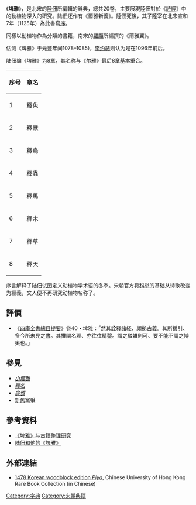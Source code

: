 《'''埤雅'''》，是北宋的[[陸佃|陸佃]]所編輯的辭典，總共20卷，主要展現陸佃對於《[[詩經|詩經]]》中的動植物深入的研究。陆佃还作有《爾雅新義》。陸佃死後，其子陸宰在北宋宣和7年（1125年）為此書寫[[序|序]]。

同樣以動植物作為分類的書籍，南宋的[[羅願|羅願]]所編撰的《爾雅翼》。

{{r|Liu1963_87}}估测《埤雅》于元豐年间1078–1085)，[[李约瑟|李约瑟]]则认为是在1096年前后。{{r|Needham1986_192}}

陆佃编《埤雅》为8章，其名称与《尔雅》最后8章基本重合。

{| class="wikitable"
|-
! 序号
! 章名
|-
| 1 ||  釋魚  
|-
| 2 ||  釋獸  
|-
| 3 ||  釋鳥  
|-
| 4 ||  釋蟲  
|-
| 5 ||  釋馬  
|-
| 6 ||  釋木  
|-
| 7 ||  釋草  
|-
| 8 ||  釋天  
|}

序言解释了陆佃试图定义动植物学术语的冬季。宋朝官方将[[科举|科举]]的基础从诗歌改变为經義，文人便不再研究动植物名称了。

==評價==
*《[[四庫全書總目提要|四庫全書總目提要]]》卷40・埤雅：「然其詮釋諸経、頗拠古義。其所援引、多今所未見之書。其推闡名理、亦往往精鑿。謂之駁雑則可、要不能不謂之博奧也。」

== 參見 ==
* ''[[小爾雅|小爾雅]]''
* ''[[釋名|釋名]]''
* ''[[广雅_(辞典)|廣雅]]''
* [[新舊黨爭|新舊黨爭]]

==參考資料==
*[http://www.cqvip.com/qk/80160x/200907/31276622.html 《埤雅》与古籍整理研究] {{Wayback|url=http://www.cqvip.com/qk/80160x/200907/31276622.html |date=20190404163859 }}
*[http://www.airitilibrary.com/Publication/alDetailedMesh?docid=10006125-199211-1992-6-121-129-a 陆佃和他的《埤雅》] {{Wayback|url=http://www.airitilibrary.com/Publication/alDetailedMesh?docid=10006125-199211-1992-6-121-129-a |date=20200406221124 }}

== 外部連結 ==
* [https://web.archive.org/web/20041126141849/http://lib.cuhk.edu.hk/information/rarebook/collection/pages/d21sh21.htm 1478 Korean woodblock edition ''Piya''], Chinese University of Hong Kong Rare Book Collection (in Chinese)

{{汉语辞书}}

[[Category:字典|Category:字典]]
[[Category:宋朝典籍|Category:宋朝典籍]]